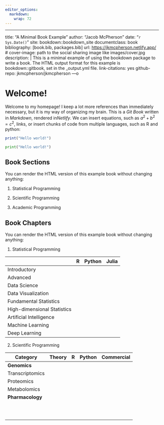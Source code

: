 ```yaml
---
editor_options: 
  markdown: 
    wrap: 72
---
```


------------------------------------------------------------------------

title: "A Minimal Book Example" author: "Jacob McPherson" date:
"`r Sys.Date()`" site: bookdown::bookdown_site documentclass: book
bibliography: [book.bib, packages.bib] url:
<https://jkmcpherson.netlify.app/> \# cover-image: path to the social
sharing image like images/cover.jpg description: \| This is a minimal
example of using the bookdown package to write a book. The HTML output
format for this example is bookdown::gitbook, set in the \_output.yml
file. link-citations: yes github-repo: jkmcpherson/jkmcpherson ---o

# Welcome!

Welcome to my homepage! I keep a lot more references than immediately
necessary, but it is my way of organizing my brain. This is a *Git Book*
written in *Markdown*, rendered in*Netlify*. We can insert equations,
such as $a^2 + b^2 = c^2$, links, or insert chunks of code from multiple
languages, such as R and python:

```r
print("Hello world!")
```

```python
print("Hello world!")
```

## Book Sections

You can render the HTML version of this example book without changing
anything:

1.  Statistical Programming

2.  Scientific Programming

3.  Academic Programming

## Book Chapters

You can render the HTML version of this example book without changing
anything:

1.  Statistical Programming

|                             | R   | Python | Julia |
|-----------------------------|-----|--------|-------|
| Introductory                |     |        |       |
| Advanced                    |     |        |       |
| Data Science                |     |        |       |
| Data Visualization          |     |        |       |
| Fundamental Statistics      |     |        |       |
| High-dimensional Statistics |     |        |       |
| Artificial Intelligence     |     |        |       |
| Machine Learning            |     |        |       |
| Deep Learning               |     |        |       |

2.  Scientific Programming

| Category         | Theory | R   | Python | Commercial |
|------------------|--------|-----|--------|------------|
| **Genomics**     |        |     |        |            |
| Transcriptomics  |        |     |        |            |
| Proteomics       |        |     |        |            |
| Metabolomics     |        |     |        |            |
| **Pharmacology** |        |     |        |            |
|                  |        |     |        |            |
|                  |        |     |        |            |
|                  |        |     |        |            |
|                  |        |     |        |            |
|                  |        |     |        |            |
|                  |        |     |        |            |
|                  |        |     |        |            |
|                  |        |     |        |            |
|                  |        |     |        |            |
|                  |        |     |        |            |
